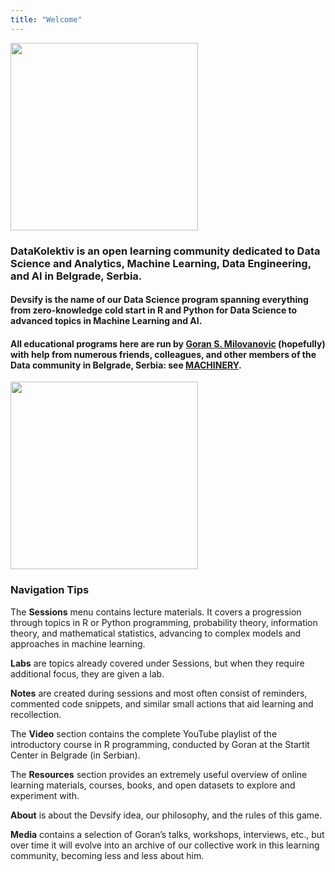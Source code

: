 ```yaml
---
title: "Welcome"
---
```


![](DK_Logo_400.png){width=300px}

### DataKolektiv is an open learning community dedicated to Data Science and Analytics, Machine Learning, Data Engineering, and AI in Belgrade, Serbia.

#### **Devsify** is the name of our Data Science program spanning everything from zero-knowledge cold start in R and Python for Data Science to advanced topics in Machine Learning and AI. 

#### All educational programs here are run by [Goran S. Milovanovic](https://www.linkedin.com/in/gmilovanovic/) (hopefully) with help from numerous friends, colleagues, and other members of the Data community in Belgrade, Serbia: see [MACHINERY](https://www.linkedin.com/company/92495599).

![](GSM_Krakow2024_invert.jpg){width=300px}

### Navigation Tips

The **Sessions** menu contains lecture materials. It covers a progression through topics in R or Python programming, probability theory, information theory, and mathematical statistics, advancing to complex models and approaches in machine learning.

**Labs** are topics already covered under Sessions, but when they require additional focus, they are given a lab.

**Notes** are created during sessions and most often consist of reminders, commented code snippets, and similar small actions that aid learning and recollection.

The **Video** section contains the complete YouTube playlist of the introductory course in R programming, conducted by Goran at the Startit Center in Belgrade (in Serbian).

The **Resources** section provides an extremely useful overview of online learning materials, courses, books, and open datasets to explore and experiment with.

**About** is about the Devsify idea, our philosophy, and the rules of this game.

**Media** contains a selection of Goran's talks, workshops, interviews, etc., but over time it will evolve into an archive of our collective work in this learning community, becoming less and less about him.